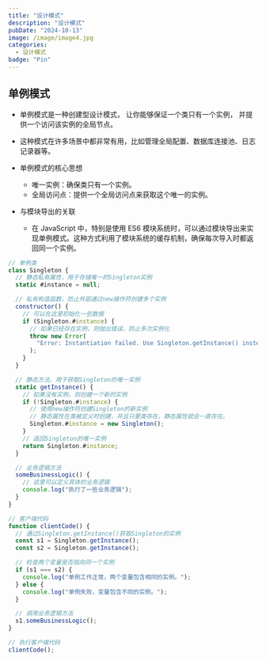 ```yaml
---
title: "设计模式"
description: "设计模式"
pubDate: "2024-10-13"
image: /image/image4.jpg
categories:
  - 设计模式
badge: "Pin"
---
```



## 单例模式

- 单例模式是一种创建型设计模式， 让你能够保证一个类只有一个实例， 并提供一个访问该实例的全局节点。
- 这种模式在许多场景中都非常有用，比如管理全局配置、数据库连接池、日志记录器等。

- 单例模式的核心思想
    - 唯一实例：确保类只有一个实例。
    - 全局访问点：提供一个全局访问点来获取这个唯一的实例。
- 与模块导出的关联
    - 在 JavaScript 中，特别是使用 ES6 模块系统时，可以通过模块导出来实现单例模式。这种方式利用了模块系统的缓存机制，确保每次导入时都返回同一个实例。

```javascript
// 单例类
class Singleton {
  // 静态私有属性，用于存储唯一的Singleton实例
  static #instance = null;

  // 私有构造函数，防止外部通过new操作符创建多个实例
  constructor() {
    // 可以在这里初始化一些数据
    if (Singleton.#instance) {
      // 如果已经存在实例，则抛出错误，防止多次实例化
      throw new Error(
        "Error: Instantiation failed. Use Singleton.getInstance() instead of new.",
      );
    }
  }

  // 静态方法，用于获取Singleton的唯一实例
  static getInstance() {
    // 如果没有实例，则创建一个新的实例
    if (!Singleton.#instance) {
      // 使用new操作符创建Singleton的新实例
      // 静态属性在类被定义时创建，并且只要类存在，静态属性就会一直存在。
      Singleton.#instance = new Singleton();
    }
    // 返回Singleton的唯一实例
    return Singleton.#instance;
  }

  // 业务逻辑方法
  someBusinessLogic() {
    // 这里可以定义具体的业务逻辑
    console.log("执行了一些业务逻辑");
  }
}

// 客户端代码
function clientCode() {
  // 通过Singleton.getInstance()获取Singleton的实例
  const s1 = Singleton.getInstance();
  const s2 = Singleton.getInstance();

  // 检查两个变量是否指向同一个实例
  if (s1 === s2) {
    console.log("单例工作正常，两个变量包含相同的实例。");
  } else {
    console.log("单例失败，变量包含不同的实例。");
  }

  // 调用业务逻辑方法
  s1.someBusinessLogic();
}

// 执行客户端代码
clientCode();
```
